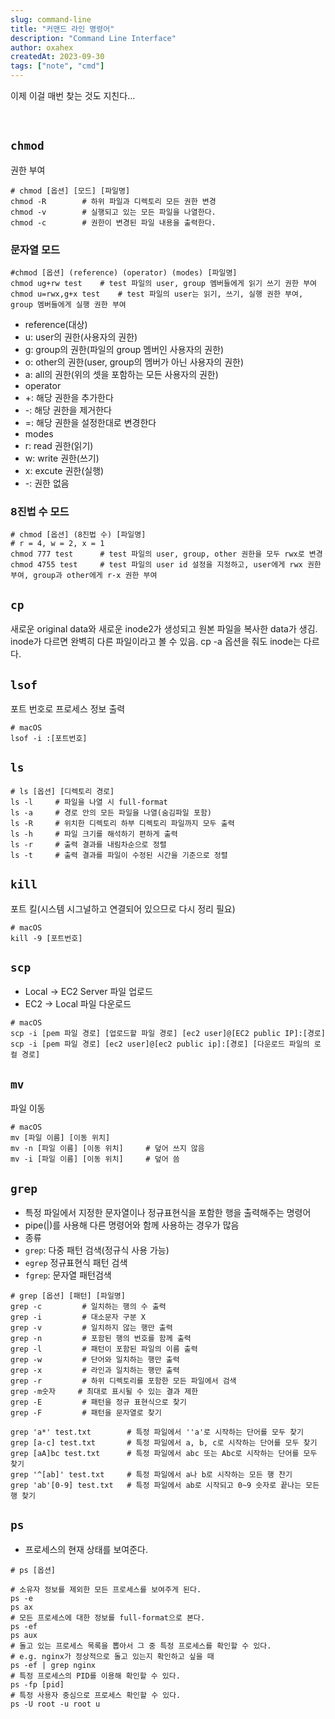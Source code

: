 ```yaml
---
slug: command-line
title: "커맨드 라인 명령어"
description: "Command Line Interface"
author: oxahex
createdAt: 2023-09-30
tags: ["note", "cmd"]
---
```



이제 이걸 매번 찾는 것도 지친다...

<br />

## `chmod`
권한 부여
```shell
# chmod [옵션] [모드] [파일명]
chmod -R        # 하위 파일과 디렉토리 모든 권한 변경
chmod -v        # 실행되고 있는 모든 파일을 나열한다.
chmod -c        # 권한이 변경된 파일 내용을 출력한다.
```
### 문자열 모드
```shell
#chmod [옵션] (reference) (operator) (modes) [파일명]
chmod ug+rw test    # test 파일의 user, group 멤버들에게 읽기 쓰기 권한 부여
chmod u=rwx,g+x test    # test 파일의 user는 읽기, 쓰기, 실행 권한 부여, group 멤버들에게 실행 권한 부여
```
- reference(대상)
- u: user의 권한(사용자의 권한)
- g: group의 권한(파일의 group 멤버인 사용자의 권한)
- o: other의 권한(user, group의 멤버가 아닌 사용자의 권한)
- a: all의 권한(위의 셋을 포함하는 모든 사용자의 권한)
- operator
- +: 해당 권한을 추가한다
- -: 해당 권한을 제거한다
- =: 해당 권한을 설정한대로 변경한다
- modes
- r: read 권한(읽기)
- w: write 권한(쓰기)
- x: excute 권한(실행)
- -: 권한 없음

### 8진법 수 모드
```shell
# chmod [옵션] (8진법 수) [파일명]
# r = 4, w = 2, x = 1
chmod 777 test      # test 파일의 user, group, other 권한을 모두 rwx로 변경
chmod 4755 test     # test 파일의 user id 설정을 지정하고, user에게 rwx 권한 부여, group과 other에게 r-x 권한 부여
```

## `cp`
새로운 original data와 새로운 inode2가 생성되고 원본 파일을 복사한 data가 생김.
inode가 다르면 완벽히 다른 파일이라고 볼 수 있음. cp -a 옵션을 줘도 inode는 다르다.

## `lsof`
포트 번호로 프로세스 정보 출력
```shell
# macOS
lsof -i :[포트번호]
```

## `ls`
```shell
# ls [옵션] [디렉토리 경로]
ls -l     # 파일을 나열 시 full-format
ls -a     # 경로 안의 모든 파일을 나열(숨김파일 포함)
ls -R     # 위치한 디렉토리 하부 디렉토리 파일까지 모두 출력
ls -h     # 파일 크기를 해석하기 편하게 출력
ls -r     # 출력 결과를 내림차순으로 정렬
ls -t     # 출력 결과를 파일이 수정된 시간을 기준으로 정렬
```

## `kill`
포트 킬(시스템 시그널하고 연결되어 있으므로 다시 정리 필요)
```shell
# macOS
kill -9 [포트번호]
```

## `scp`
- Local -> EC2 Server 파일 업로드
- EC2 -> Local 파일 다운로드
```shell
# macOS
scp -i [pem 파일 경로] [업로드할 파일 경로] [ec2 user]@[EC2 public IP]:[경로]
scp -i [pem 파일 경로] [ec2 user]@[ec2 public ip]:[경로] [다운로드 파일의 로컬 경로]
```

## ``mv``
파일 이동
```shell
# macOS
mv [파일 이름] [이동 위치]
mv -n [파일 이름] [이동 위치]     # 덮어 쓰지 않음
mv -i [파일 이름] [이동 위치]     # 덮어 씀
```

## `grep`
- 특정 파일에서 지정한 문자열이나 정규표현식을 포함한 행을 출력해주는 명령어
- pipe(|)를 사용해 다른 명령어와 함께 사용하는 경우가 많음
- 종류
- `grep`: 다중 패턴 검색(정규식 사용 가능)
- `egrep` 정규표현식 패턴 검색
- `fgrep`: 문자열 패턴검색

```shell
# grep [옵션] [패턴] [파일명]
grep -c         # 일치하는 행의 수 출력
grep -i         # 대소문자 구분 X
grep -v         # 일치하지 않는 행만 출력
grep -n         # 포함된 행의 번호를 함께 출력
grep -l         # 패턴이 포함된 파일의 이름 출력
grep -w         # 단어와 일치하는 행만 출력
grep -x         # 라인과 일치하는 행만 출력
grep -r         # 하위 디렉토리를 포함한 모든 파일에서 검색
grep -m숫자     # 최대로 표시될 수 있는 결과 제한
grep -E         # 패턴을 정규 표현식으로 찾기
grep -F         # 패턴을 문자열로 찾기
```
```shell
grep 'a*' test.txt        # 특정 파일에서 ''a'로 시작하는 단어를 모두 찾기
grep [a-c] test.txt       # 특정 파일에서 a, b, c로 시작하는 단어를 모두 찾기
grep [aA]bc test.txt      # 특정 파일에서 abc 또는 Abc로 시작하는 단어를 모두 찾기
grep '^[ab]' test.txt     # 특정 파일에서 a나 b로 시작하는 모든 행 찬기
grep 'ab'[0-9] test.txt   # 특정 파일에서 ab로 시작되고 0~9 숫자로 끝나는 모든 행 찾기
```

## `ps`
- 프로세스의 현재 상태를 보여준다.

```shell
# ps [옵션]
```
```shell
# 소유자 정보를 제외한 모든 프로세스를 보여주게 된다.
ps -e
ps ax
# 모든 프로세스에 대한 정보를 full-format으로 본다.
ps -ef
ps aux
# 돌고 있는 프로세스 목록을 뽑아서 그 중 특정 프로세스를 확인할 수 있다.
# e.g. nginx가 정상적으로 돌고 있는지 확인하고 싶을 때
ps -ef | grep nginx
# 특정 프로세스의 PID를 이용해 확인할 수 있다.
ps -fp [pid]
# 특정 사용자 중심으로 프로세스 확인할 수 있다.
ps -U root -u root u
```